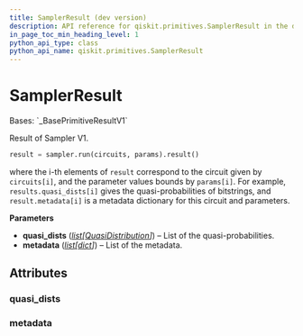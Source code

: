 ```yaml
---
title: SamplerResult (dev version)
description: API reference for qiskit.primitives.SamplerResult in the dev version of qiskit
in_page_toc_min_heading_level: 1
python_api_type: class
python_api_name: qiskit.primitives.SamplerResult
---
```


# SamplerResult

<Class id="qiskit.primitives.SamplerResult" isDedicatedPage={true} github="https://github.com/Qiskit/qiskit/tree/main/qiskit/primitives/base/sampler_result_v1.py#L26-L45" signature="qiskit.primitives.SamplerResult(quasi_dists, metadata)" modifiers="class">
  Bases: `_BasePrimitiveResultV1`

  Result of Sampler V1.

  ```python
  result = sampler.run(circuits, params).result()
  ```

  where the i-th elements of `result` correspond to the circuit given by `circuits[i]`, and the parameter values bounds by `params[i]`. For example, `results.quasi_dists[i]` gives the quasi-probabilities of bitstrings, and `result.metadata[i]` is a metadata dictionary for this circuit and parameters.

  **Parameters**

  *   **quasi\_dists** ([*list*](https://docs.python.org/3/library/stdtypes.html#list "(in Python v3.14)")*\[*[*QuasiDistribution*](qiskit.result.QuasiDistribution "qiskit.result.QuasiDistribution")*]*) – List of the quasi-probabilities.
  *   **metadata** ([*list*](https://docs.python.org/3/library/stdtypes.html#list "(in Python v3.14)")*\[*[*dict*](https://docs.python.org/3/library/stdtypes.html#dict "(in Python v3.14)")*]*) – List of the metadata.

  ## Attributes

  ### quasi\_dists

  <Attribute id="qiskit.primitives.SamplerResult.quasi_dists" attributeTypeHint="list[qiskit.result.distributions.quasi.QuasiDistribution]" />

  ### metadata

  <Attribute id="qiskit.primitives.SamplerResult.metadata" attributeTypeHint="list[dict[str, Any]]" />
</Class>

